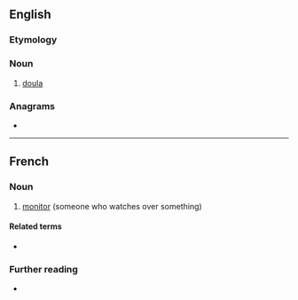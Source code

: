 ==English==

===Etymology===
{{etyl|fr|en}}

===Noun===
{{en-noun}}

# [[doula]] {{gloss|one who provides support during pregnancy and childbirth}}

===Anagrams===
* {{anagrams|en|microtine}}

----

==French==

===Noun===
{{fr-noun|f}}

# [[monitor]] (someone who watches over something)

====Related terms====
* {{l|fr|moniteur}}

===Further reading===
* {{R:TLFi}}